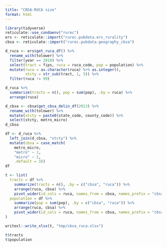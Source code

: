```yaml
---
title: "CBSA-RUCA size"
format: html
---
```




```r
library(tidyverse)
reticulate::use_condaenv("rurec")
ers <- reticulate::import("rurec.pubdata.ers_rurality")
cbsa <- reticulate::import("rurec.pubdata.geography_cbsa")
```



```r
d_ruca <- ers$get_ruca_df() %>%
  rename_with(tolower) %>%
  filter(year == 2010) %>%
  select(tract = fips, ruca = ruca_code, pop = population) %>%
  mutate(ruca = as.character(ruca) %>% as.integer(),
         stcty = str_sub(tract, 1, 5)) %>%
  filter(ruca != 99)

d_ruca %>%
  summarize(tracts = n(), pop = sum(pop), .by = ruca) %>%
  arrange(ruca)

```

```r
d_cbsa <- cbsa$get_cbsa_delin_df(2013) %>%
  rename_with(tolower) %>%
  mutate(stcty = paste0(state_code, county_code)) %>%
  select(stcty, metro_micro)
d_cbsa
```



```r
df <- d_ruca %>%
  left_join(d_cbsa, "stcty") %>%
  mutate(cbsa = case_match(
    metro_micro,
    "metro" ~ 1,
    "micro" ~ 2,
    .default = 3))
df
```


```r
t <- list(
  tracts = df %>%
    summarize(tracts = n(), .by = c("cbsa", "ruca")) %>%
    arrange(ruca, cbsa) %>%
    pivot_wider(id_cols = ruca, names_from = cbsa, names_prefix = "cbsa_", values_from = tracts),
  population = df %>%
    summarize(pop = sum(pop), .by = c("cbsa", "ruca")) %>%
    arrange(ruca, cbsa) %>%
    pivot_wider(id_cols = ruca, names_from = cbsa, names_prefix = "cbsa_", values_from = pop)
)

writexl::write_xlsx(t, "tmp/cbsa_ruca.xlsx")

t$tracts
t$population
```

